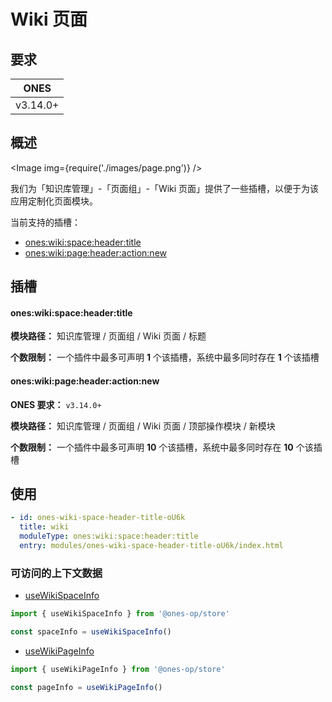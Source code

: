 # Wiki 页面

## 要求

|   ONES   |
| :------: |
| v3.14.0+ |

## 概述

<Image img={require('./images/page.png')} />

我们为「知识库管理」-「页面组」-「Wiki 页面」提供了一些插槽，以便于为该应用定制化页面模块。

当前支持的插槽：

- [ones:wiki:space:header:title](#oneswikispaceheadertitle)
- [ones:wiki:page:header:action:new](#oneswikipageheaderactionnew)

## 插槽

#### ones:wiki:space:header:title

**模块路径：** 知识库管理 / 页面组 / Wiki 页面 / 标题

**个数限制：** 一个插件中最多可声明 **1** 个该插槽，系统中最多同时存在 **1** 个该插槽

#### ones:wiki:page:header:action:new

**ONES 要求：** `v3.14.0+`

**模块路径：** 知识库管理 / 页面组 / Wiki 页面 / 顶部操作模块 / 新模块

**个数限制：** 一个插件中最多可声明 **10** 个该插槽，系统中最多同时存在 **10** 个该插槽

## 使用

```yaml
- id: ones-wiki-space-header-title-oU6k
  title: wiki
  moduleType: ones:wiki:space:header:title
  entry: modules/ones-wiki-space-header-title-oU6k/index.html
```

### 可访问的上下文数据

- [useWikiSpaceInfo](../../../../../reference/packages/store/store.md#useWikiSpaceInfo)

```ts
import { useWikiSpaceInfo } from '@ones-op/store'

const spaceInfo = useWikiSpaceInfo()
```

- [useWikiPageInfo](../../../../../reference/packages/store/store.md#useWikiPageInfo)

```ts
import { useWikiPageInfo } from '@ones-op/store'

const pageInfo = useWikiPageInfo()
```
